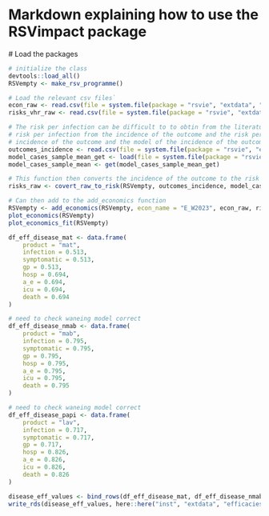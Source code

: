 # Markdown explaining how to use the RSVimpact package

# Load the packages
```r
# initialize the class
devtools::load_all()
RSVempty <- make_rsv_programme()

# Load the relevant csv files` 
econ_raw <- read.csv(file = system.file(package = "rsvie", "extdata", "econ", "econ_pars.csv")) 
risks_vhr_raw <- read.csv(file = system.file(package = "rsvie", "extdata", "econ", "outcome_risks_vhr.csv"))

# The risk per infection can be difficult to to obtin from the literature. However we can aggregate the 
# risk per infection from the incidence of the outcome and the risk per case. To do this we need to load the
# incidence of the outcome and the model of the incidence of the outcome (from the fitting)
outcomes_incidence <- read.csv(file = system.file(package = "rsvie", "extdata", "econ", "outcomes_incidence.csv"))
model_cases_sample_mean_get <- load(file = system.file(package = "rsvie", "extdata", "model_cases_sample_mean.RData"))
model_cases_sample_mean <- get(model_cases_sample_mean_get)

# This function then converts the incidence of the outcome to the risk per infection
risks_raw <- covert_raw_to_risk(RSVempty, outcomes_incidence, model_cases_sample_mean)

# Can then add to the add_economics function
RSVempty <- add_economics(RSVempty, econ_name = "E_W2023", econ_raw, risks_raw, risks_vhr_raw)
plot_economics(RSVempty)
plot_economics_fit(RSVempty)

```


```r

df_eff_disease_mat <- data.frame(
    product = "mat",
    infection = 0.513,
    symptomatic = 0.513,
    gp = 0.513,
    hosp = 0.694,
    a_e = 0.694,
    icu = 0.694,
    death = 0.694
)

# need to check waneing model correct
df_eff_disease_nmab <- data.frame(
    product = "mab",
    infection = 0.795,
    symptomatic = 0.795,
    gp = 0.795,
    hosp = 0.795,
    a_e = 0.795,
    icu = 0.795,
    death = 0.795
)

# need to check waneing model correct
df_eff_disease_papi <- data.frame(
    product = "lav",
    infection = 0.717,
    symptomatic = 0.717,
    gp = 0.717,
    hosp = 0.826,
    a_e = 0.826,
    icu = 0.826,
    death = 0.826
)

disease_eff_values <- bind_rows(df_eff_disease_mat, df_eff_disease_nmab, df_eff_disease_papi)
write_rds(disease_eff_values, here::here("inst", "extdata", "efficacies", "disease_specific.rda"))

```